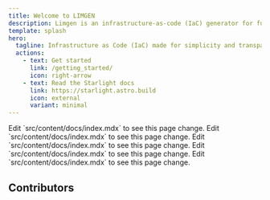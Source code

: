 ```yaml
---
title: Welcome to LIMGEN
description: Limgen is an infrastructure-as-code (IaC) generator for full-stack applications. Inspired by @shadcn/ui, this tool aims to set up a well-crafted, maintainable infrastructure workflow inside of your project.
template: splash
hero:
  tagline: Infrastructure as Code (IaC) made for simplicity and transparency.
  actions:
    - text: Get started
      link: /getting_started/
      icon: right-arrow
    - text: Read the Starlight docs
      link: https://starlight.astro.build
      icon: external
      variant: minimal
---
```



<CardGrid stagger>
	<Card title="Marketing Card Example" icon="pencil">
		Edit `src/content/docs/index.mdx` to see this page change.
	</Card>
	<Card title="Marketing Card Example" icon="pencil">
		Edit `src/content/docs/index.mdx` to see this page change.
	</Card>
	<Card title="Marketing Card Example" icon="pencil">
		Edit `src/content/docs/index.mdx` to see this page change.
	</Card>
	<Card title="Marketing Card Example" icon="pencil">
		Edit `src/content/docs/index.mdx` to see this page change.
	</Card>
	<Card title="Marketing Card Example" icon="pencil">
		Edit `src/content/docs/index.mdx` to see this page change.
	</Card>
</CardGrid>

## Contributors
<ContributorList githubRepo="limlabs/limgen"/>
